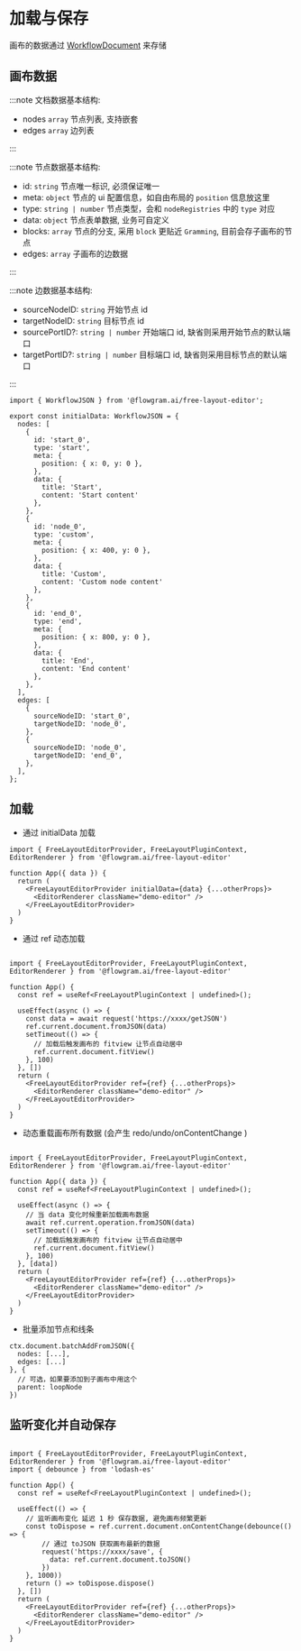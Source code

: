 # 加载与保存

画布的数据通过 [WorkflowDocument](/api/core/workflow-document.html) 来存储

## 画布数据

:::note 文档数据基本结构:

- nodes `array` 节点列表, 支持嵌套
- edges `array` 边列表

:::

:::note 节点数据基本结构:

- id: `string` 节点唯一标识, 必须保证唯一
- meta: `object` 节点的 ui 配置信息，如自由布局的 `position` 信息放这里
- type: `string | number` 节点类型，会和 `nodeRegistries` 中的 `type` 对应
- data: `object` 节点表单数据, 业务可自定义
- blocks: `array` 节点的分支, 采用 `block` 更贴近 `Gramming`, 目前会存子画布的节点
- edges: `array` 子画布的边数据

:::

:::note 边数据基本结构:

- sourceNodeID: `string` 开始节点 id
- targetNodeID: `string` 目标节点 id
- sourcePortID?: `string | number` 开始端口 id, 缺省则采用开始节点的默认端口
- targetPortID?: `string | number` 目标端口 id, 缺省则采用目标节点的默认端口

:::


```tsx pure title="initial-data.ts"
import { WorkflowJSON } from '@flowgram.ai/free-layout-editor';

export const initialData: WorkflowJSON = {
  nodes: [
    {
      id: 'start_0',
      type: 'start',
      meta: {
        position: { x: 0, y: 0 },
      },
      data: {
        title: 'Start',
        content: 'Start content'
      },
    },
    {
      id: 'node_0',
      type: 'custom',
      meta: {
        position: { x: 400, y: 0 },
      },
      data: {
        title: 'Custom',
        content: 'Custom node content'
      },
    },
    {
      id: 'end_0',
      type: 'end',
      meta: {
        position: { x: 800, y: 0 },
      },
      data: {
        title: 'End',
        content: 'End content'
      },
    },
  ],
  edges: [
    {
      sourceNodeID: 'start_0',
      targetNodeID: 'node_0',
    },
    {
      sourceNodeID: 'node_0',
      targetNodeID: 'end_0',
    },
  ],
};

```
## 加载

- 通过 initialData 加载

```tsx pure
import { FreeLayoutEditorProvider, FreeLayoutPluginContext, EditorRenderer } from '@flowgram.ai/free-layout-editor'

function App({ data }) {
  return (
    <FreeLayoutEditorProvider initialData={data} {...otherProps}>
      <EditorRenderer className="demo-editor" />
    </FreeLayoutEditorProvider>
  )
}
```


- 通过 ref 动态加载

```tsx pure

import { FreeLayoutEditorProvider, FreeLayoutPluginContext, EditorRenderer } from '@flowgram.ai/free-layout-editor'

function App() {
  const ref = useRef<FreeLayoutPluginContext | undefined>();

  useEffect(async () => {
    const data = await request('https://xxxx/getJSON')
    ref.current.document.fromJSON(data)
    setTimeout(() => {
      // 加载后触发画布的 fitview 让节点自动居中
      ref.current.document.fitView()
    }, 100)
  }, [])
  return (
    <FreeLayoutEditorProvider ref={ref} {...otherProps}>
      <EditorRenderer className="demo-editor" />
    </FreeLayoutEditorProvider>
  )
}
```

- 动态重载画布所有数据 (会产生 redo/undo/onContentChange )

```tsx pure

import { FreeLayoutEditorProvider, FreeLayoutPluginContext, EditorRenderer } from '@flowgram.ai/free-layout-editor'

function App({ data }) {
  const ref = useRef<FreeLayoutPluginContext | undefined>();

  useEffect(async () => {
    // 当 data 变化时候重新加载画布数据
    await ref.current.operation.fromJSON(data)
    setTimeout(() => {
      // 加载后触发画布的 fitview 让节点自动居中
      ref.current.document.fitView()
    }, 100)
  }, [data])
  return (
    <FreeLayoutEditorProvider ref={ref} {...otherProps}>
      <EditorRenderer className="demo-editor" />
    </FreeLayoutEditorProvider>
  )
}
```

- 批量添加节点和线条

```tsx pure
ctx.document.batchAddFromJSON({
  nodes: [...],
  edges: [...]
}, {
  // 可选，如果要添加到子画布中用这个
  parent: loopNode
})
```

## 监听变化并自动保存

```tsx pure

import { FreeLayoutEditorProvider, FreeLayoutPluginContext, EditorRenderer } from '@flowgram.ai/free-layout-editor'
import { debounce } from 'lodash-es'

function App() {
  const ref = useRef<FreeLayoutPluginContext | undefined>();

  useEffect(() => {
    // 监听画布变化 延迟 1 秒 保存数据, 避免画布频繁更新
    const toDispose = ref.current.document.onContentChange(debounce(() => {
        // 通过 toJSON 获取画布最新的数据
        request('https://xxxx/save', {
          data: ref.current.document.toJSON()
        })
    }, 1000))
    return () => toDispose.dispose()
  }, [])
  return (
    <FreeLayoutEditorProvider ref={ref} {...otherProps}>
      <EditorRenderer className="demo-editor" />
    </FreeLayoutEditorProvider>
  )
}

```
